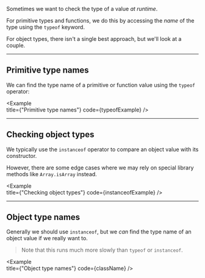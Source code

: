 
Sometimes we want to check the type of a value _at runtime_. 

For primitive types and functions, we do this by accessing the _name_ of the type using the `typeof` keyword.

For object types, there isn't a single best approach, but we'll look at a couple.

---

## Primitive type names

We can find the type name of a primitive or function value using the `typeof` operator:

<Example   
  title={"Primitive type names"}
  code={typeofExample}
/>

---

## Checking object types

We typically use the `instanceof` operator to compare an object value with its constructor.

However, there are some edge cases where we may rely on special library methods like `Array.isArray` instead. 

<Example   
  title={"Checking object types"}
  code={instanceofExample}
/>

---

## Object type names

Generally we should use `instanceof`, but we _can_ find the type name of an object value if we really want to.

> Note that this runs much more slowly than `typeof` or `instanceof`.

<Example   
  title={"Object type names"}
  code={className}
/>
